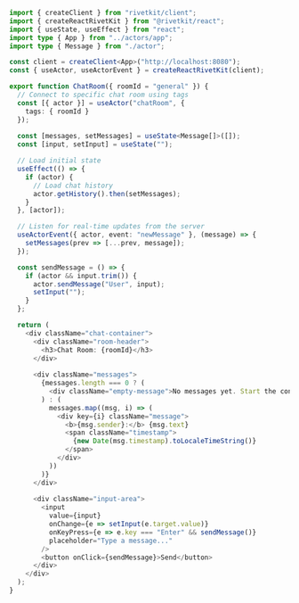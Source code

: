 ```typescript
import { createClient } from "rivetkit/client";
import { createReactRivetKit } from "@rivetkit/react";
import { useState, useEffect } from "react";
import type { App } from "../actors/app";
import type { Message } from "./actor";

const client = createClient<App>("http://localhost:8080");
const { useActor, useActorEvent } = createReactRivetKit(client);

export function ChatRoom({ roomId = "general" }) {
  // Connect to specific chat room using tags
  const [{ actor }] = useActor("chatRoom", { 
    tags: { roomId }
  });
  
  const [messages, setMessages] = useState<Message[]>([]);
  const [input, setInput] = useState("");

  // Load initial state
  useEffect(() => {
    if (actor) {
      // Load chat history
      actor.getHistory().then(setMessages);
    }
  }, [actor]);

  // Listen for real-time updates from the server
  useActorEvent({ actor, event: "newMessage" }, (message) => {
    setMessages(prev => [...prev, message]);
  });

  const sendMessage = () => {
    if (actor && input.trim()) {
      actor.sendMessage("User", input);
      setInput("");
    }
  };

  return (
    <div className="chat-container">
      <div className="room-header">
        <h3>Chat Room: {roomId}</h3>
      </div>
      
      <div className="messages">
        {messages.length === 0 ? (
          <div className="empty-message">No messages yet. Start the conversation!</div>
        ) : (
          messages.map((msg, i) => (
            <div key={i} className="message">
              <b>{msg.sender}:</b> {msg.text}
              <span className="timestamp">
                {new Date(msg.timestamp).toLocaleTimeString()}
              </span>
            </div>
          ))
        )}
      </div>
      
      <div className="input-area">
        <input
          value={input}
          onChange={e => setInput(e.target.value)}
          onKeyPress={e => e.key === "Enter" && sendMessage()}
          placeholder="Type a message..."
        />
        <button onClick={sendMessage}>Send</button>
      </div>
    </div>
  );
}
```
